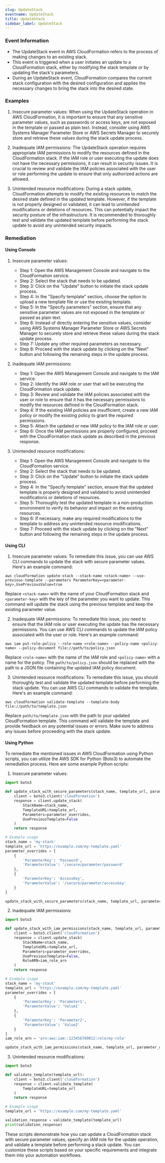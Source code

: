 ```yaml
--- 
slug: UpdateStack
eventname: UpdateStack
title: UpdateStack
sidebar_label: UpdateStack
---
```

                       
### Event Information

- The UpdateStack event in AWS CloudFormation refers to the process of making changes to an existing stack. 
- This event is triggered when a user initiates an update to a CloudFormation stack, either by modifying the stack template or by updating the stack's parameters. 
- During an UpdateStack event, CloudFormation compares the current stack configuration with the desired configuration and applies the necessary changes to bring the stack into the desired state.


### Examples

1. Insecure parameter values: When using the UpdateStack operation in AWS CloudFormation, it is important to ensure that any sensitive parameter values, such as passwords or access keys, are not exposed in the template or passed as plain text. Instead, consider using AWS Systems Manager Parameter Store or AWS Secrets Manager to securely store and retrieve these values during the stack update process.

2. Inadequate IAM permissions: The UpdateStack operation requires appropriate IAM permissions to modify the resources defined in the CloudFormation stack. If the IAM role or user executing the update does not have the necessary permissions, it can result in security issues. It is crucial to review and validate the IAM policies associated with the user or role performing the update to ensure that only authorized actions are allowed.

3. Unintended resource modifications: During a stack update, CloudFormation attempts to modify the existing resources to match the desired state defined in the updated template. However, if the template is not properly designed or validated, it can lead to unintended modifications or deletions of resources. This can potentially impact the security posture of the infrastructure. It is recommended to thoroughly test and validate the updated template before performing the stack update to avoid any unintended security impacts.

### Remediation

#### Using Console

1. Insecure parameter values:
   - Step 1: Open the AWS Management Console and navigate to the CloudFormation service.
   - Step 2: Select the stack that needs to be updated.
   - Step 3: Click on the "Update" button to initiate the stack update process.
   - Step 4: In the "Specify template" section, choose the option to upload a new template file or use the existing template.
   - Step 5: In the "Specify parameters" section, ensure that any sensitive parameter values are not exposed in the template or passed as plain text.
   - Step 6: Instead of directly entering the sensitive values, consider using AWS Systems Manager Parameter Store or AWS Secrets Manager to securely store and retrieve these values during the stack update process.
   - Step 7: Update any other required parameters as necessary.
   - Step 8: Proceed with the stack update by clicking on the "Next" button and following the remaining steps in the update process.

2. Inadequate IAM permissions:
   - Step 1: Open the AWS Management Console and navigate to the IAM service.
   - Step 2: Identify the IAM role or user that will be executing the CloudFormation stack update.
   - Step 3: Review and validate the IAM policies associated with the user or role to ensure that it has the necessary permissions to modify the resources defined in the CloudFormation stack.
   - Step 4: If the existing IAM policies are insufficient, create a new IAM policy or modify the existing policy to grant the required permissions.
   - Step 5: Attach the updated or new IAM policy to the IAM role or user.
   - Step 6: Once the IAM permissions are properly configured, proceed with the CloudFormation stack update as described in the previous response.

3. Unintended resource modifications:
   - Step 1: Open the AWS Management Console and navigate to the CloudFormation service.
   - Step 2: Select the stack that needs to be updated.
   - Step 3: Click on the "Update" button to initiate the stack update process.
   - Step 4: In the "Specify template" section, ensure that the updated template is properly designed and validated to avoid unintended modifications or deletions of resources.
   - Step 5: Thoroughly test the updated template in a non-production environment to verify its behavior and impact on the existing resources.
   - Step 6: If necessary, make any required modifications to the template to address any unintended resource modifications.
   - Step 7: Proceed with the stack update by clicking on the "Next" button and following the remaining steps in the update process.

#### Using CLI

1. Insecure parameter values: To remediate this issue, you can use AWS CLI commands to update the stack with secure parameter values. Here's an example command:

```
aws cloudformation update-stack --stack-name <stack-name> --use-previous-template --parameters ParameterKey=<parameter-key>,UsePreviousValue=true
```

Replace `<stack-name>` with the name of your CloudFormation stack and `<parameter-key>` with the key of the parameter you want to update. This command will update the stack using the previous template and keep the existing parameter value.

2. Inadequate IAM permissions: To remediate this issue, you need to ensure that the IAM role or user executing the update has the necessary permissions. You can use AWS CLI commands to update the IAM policy associated with the user or role. Here's an example command:

```
aws iam put-role-policy --role-name <role-name> --policy-name <policy-name> --policy-document file://path/to/policy.json
```

Replace `<role-name>` with the name of the IAM role and `<policy-name>` with a name for the policy. The `path/to/policy.json` should be replaced with the path to a JSON file containing the updated IAM policy document.

3. Unintended resource modifications: To remediate this issue, you should thoroughly test and validate the updated template before performing the stack update. You can use AWS CLI commands to validate the template. Here's an example command:

```
aws cloudformation validate-template --template-body file://path/to/template.json
```

Replace `path/to/template.json` with the path to your updated CloudFormation template. This command will validate the template and provide feedback on any potential issues or errors. Make sure to address any issues before proceeding with the stack update.

#### Using Python

To remediate the mentioned issues in AWS CloudFormation using Python scripts, you can utilize the AWS SDK for Python (Boto3) to automate the remediation process. Here are some example Python scripts:

1. Insecure parameter values:
```python
import boto3

def update_stack_with_secure_parameters(stack_name, template_url, parameter_overrides):
    client = boto3.client('cloudformation')
    response = client.update_stack(
        StackName=stack_name,
        TemplateURL=template_url,
        Parameters=parameter_overrides,
        UsePreviousTemplate=False
    )
    return response

# Example usage
stack_name = 'my-stack'
template_url = 'https://example.com/my-template.yaml'
parameter_overrides = [
    {
        'ParameterKey': 'Password',
        'ParameterValue': '/secure/parameter/password'
    },
    {
        'ParameterKey': 'AccessKey',
        'ParameterValue': '/secure/parameter/accesskey'
    }
]

update_stack_with_secure_parameters(stack_name, template_url, parameter_overrides)
```

2. Inadequate IAM permissions:
```python
import boto3

def update_stack_with_iam_permissions(stack_name, template_url, parameter_overrides, iam_role_arn):
    client = boto3.client('cloudformation')
    response = client.update_stack(
        StackName=stack_name,
        TemplateURL=template_url,
        Parameters=parameter_overrides,
        UsePreviousTemplate=False,
        RoleARN=iam_role_arn
    )
    return response

# Example usage
stack_name = 'my-stack'
template_url = 'https://example.com/my-template.yaml'
parameter_overrides = [
    {
        'ParameterKey': 'Parameter1',
        'ParameterValue': 'Value1'
    },
    {
        'ParameterKey': 'Parameter2',
        'ParameterValue': 'Value2'
    }
]
iam_role_arn = 'arn:aws:iam::123456789012:role/my-role'

update_stack_with_iam_permissions(stack_name, template_url, parameter_overrides, iam_role_arn)
```

3. Unintended resource modifications:
```python
import boto3

def validate_template(template_url):
    client = boto3.client('cloudformation')
    response = client.validate_template(
        TemplateURL=template_url
    )
    return response

# Example usage
template_url = 'https://example.com/my-template.yaml'

validation_response = validate_template(template_url)
print(validation_response)
```

These scripts demonstrate how you can update a CloudFormation stack with secure parameter values, specify an IAM role for the update operation, and validate a template before performing a stack update. You can customize these scripts based on your specific requirements and integrate them into your automation workflows.


 